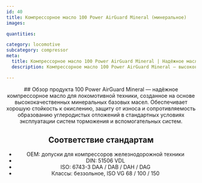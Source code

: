 ```yaml
---
id: 40
title: Компрессорное масло 100 Power AirGuard Mineral (минеральное)
images:

quantities:

category: locomotive
subcategory: compressor
meta:
  title: Компрессорное масло 100 Power AirGuard Mineral | Надёжное масло для локомотивов
  description: Компрессорное масло 100 Power AirGuard Mineral — высококачественная минеральная смазка для локомотивных компрессоров. Обеспечивает хорошую стойкость к окислению, защиту от износа и устойчивость к образованию углеродистых отложений для типовых систем торможения и вспомогательных узлов. Соответствует допускам OEM, стандартам DIN 51506 VDL и ISO 6743-3. Также доступно в беззольной версии ISO VG 68 / 100 / 150.

---
```


<Header>
  ## Обзор продукта
  100 Power AirGuard Mineral — надёжное компрессорное масло для
  локомотивной техники, созданное на основе высококачественных
  минеральных базовых масел. Обеспечивает хорошую стойкость к
  окислению, защиту от износа и сопротивляемость образованию
  углеродистых отложений в стандартных условиях эксплуатации
  систем торможения и вспомогательных систем.

  ## Соответствие стандартам
  - OEM: допуски для компрессоров железнодорожной техники
  - DIN: 51506 VDL
  - ISO: 6743-3 DAA / DAB / DAH / DAG
  - Классы: беззольное, ISO VG 68 / 100 / 150

</Header>
